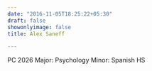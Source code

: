 ```yaml
---
date: "2016-11-05T18:25:22+05:30"
draft: false
showonlyimage: false
title: Alex Saneff

---
```


PC 2026
Major: Psychology
Minor: Spanish HS